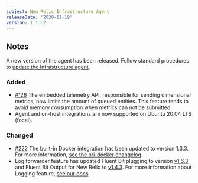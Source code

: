 ```yaml
---
subject: New Relic Infrastructure Agent
releaseDate: '2020-11-19'
version: 1.13.2
---
```


## Notes

A new version of the agent has been released. Follow standard procedures to [update the Infrastructure agent](https://docs.newrelic.com/docs/infrastructure/install-configure-manage-infrastructure/update-or-uninstall/update-infrastructure-agent).

### Added

* [#126](https://github.com/newrelic/infrastructure-agent/issues/126) The embedded telemetry API, responsible for sending dimensional metrics, now limits the amount of queued entities. This feature tends to avoid memory consumption when metrics can not be submitted.
* Agent and on-host integrations are now supported on Ubuntu 20.04 LTS (focal).

### Changed

* [#222](https://github.com/newrelic/infrastructure-agent/pull/222) The built-in Docker integration has been updated to version 1.3.3. For more information, [see the nri-docker changelog](https://github.com/newrelic/nri-docker/releases/tag/v1.3.3).
* Log forwarder feature has updated Fluent Bit plugging to version [v1.6.3](https://github.com/fluent/fluent-bit/releases/tag/v1.6.3) and Fluent Bit Output for New Relic to [v1.4.3](https://github.com/newrelic/newrelic-fluent-bit-output/releases/tag/1.4.3). For more information about Logging feature, [see our docs](https://docs.newrelic.com/docs/logs/enable-log-management-new-relic/enable-log-monitoring-new-relic/forward-your-logs-using-infrastructure-agent#agent-logs).
